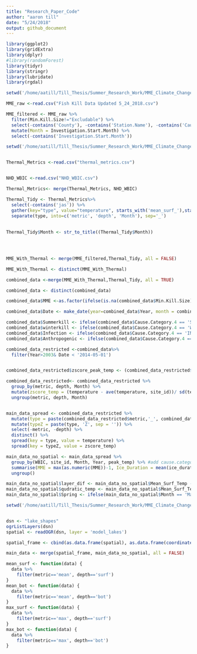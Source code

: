 ```yaml
---
title: "Research_Paper_Code"
author: "aaron till"
date: "5/24/2018"
output: github_document
---
```



```r
library(ggplot2)
library(gridExtra)
library(dplyr)
#library(randomForest)
library(tidyr)
library(stringr)
library(lubridate)
library(rgdal)

```

```r
setwd('/home/aatill/Till_Thesis/Summer_Research_Work/MME_Climate_Change_Research/Data/')

MME_raw <-read.csv("Fish Kill Data Updated 5_24_2018.csv")

MME_filtered <- MME_raw %>%
  filter(Min.Kill.Size!="Excludable") %>%
  select(-contains('County'), -contains('Station.Name'), -contains('Cause.Desc'), -contains('Site.Seq.No'), -contains('Fishkill.Inv.Seq.No'), - contains('Location.QA.Comment'), -contains('Activity.Desc'), -contains('Recommended.Action.Desc'), -contains('Fish.Kill.Comment'), -contains('Live.Fish.Desc')) %>%
  mutate(Month = Investigation.Start.Month) %>%
  select(-contains('Investigation.Start.Month'))

```

```r
setwd('/home/aatill/Till_Thesis/Summer_Research_Work/MME_Climate_Change_Research/Data/')


Thermal_Metrics <-read.csv("thermal_metrics.csv") 


NHD_WBIC <-read.csv("NHD_WBIC.csv")

Thermal_Metrics<- merge(Thermal_Metrics, NHD_WBIC) 
```




```r
Thermal_Tidy <- Thermal_Metrics%>%
  select(-contains('jas')) %>%
  gather(key="type", value="temperature", starts_with('mean_surf_'),starts_with('mean_bot_'), starts_with('max_surf_'), starts_with('max_bot_')) %>%
  separate(type, into=c('metric', 'depth', 'Month'), sep='_')
  
  
Thermal_Tidy$Month <- str_to_title((Thermal_Tidy$Month)) 


  

```

```r

MME_With_Thermal <- merge(MME_filtered,Thermal_Tidy, all = FALSE) 

MME_With_Thermal <- distinct(MME_With_Thermal)

```

```r


combined_data <-merge(MME_With_Thermal,Thermal_Tidy, all = TRUE) 

combined_data <- distinct(combined_data)

```

```r

combined_data$MME <-as.factor(ifelse(is.na(combined_data$Min.Kill.Size), 0, 1))

combined_data$Date <- make_date(year=combined_data$Year, month = combined_data$Month)

combined_data$Summerkill <- ifelse(combined_data$Cause.Category.4 == 'SUMMERKILL', 1, 0)
combined_data$winterkill <- ifelse(combined_data$Cause.Category.4 == 'WINTERKILL', 1, 0)
combined_data$Infection <- ifelse(combined_data$Cause.Category.4 == 'INFECTIOUS AGENT', 1, 0)
combined_data$Anthropogenic <- ifelse(combined_data$Cause.Category.4 == 'ANTHROPOGENIC CONDITION', 1, 0)


```

```r

combined_data_restricted <-combined_data%>%
  filter(Year>2003& Date < '2014-05-01')


combined_data_restricted$zscore_peak_temp <- (combined_data_restricted$peak_temp - ave(combined_data_restricted$peak_temp,combined_data_restricted$site_id)) / sd(combined_data_restricted$peak_temp)

combined_data_restricted<- combined_data_restricted %>%
  group_by(metric, depth, Month) %>%
  mutate(zscore_temp = (temperature - ave(temperature, site_id))/ sd(temperature)) %>%
  ungroup(metric, depth, Month)



```


```r

main_data_spread <- combined_data_restricted %>%
  mutate(type = paste(combined_data_restricted$metric,'_', combined_data_restricted$depth, sep = '')) %>%
  mutate(typeZ = paste(type, 'Z', sep = '')) %>%
  select(-metric, -depth) %>%
  distinct() %>%
  spread(key = type, value = temperature) %>%
  spread(key = typeZ, value = zscore_temp)

```

```r

main_data_no_spatial <- main_data_spread %>%
  group_by(WBIC, site_id, Month, Year, peak_temp) %>% #add cause.category.4 
  summarise(MME = max(as.numeric(MME))-1, Ice_Duration = mean(ice_duration_days, na.rm = TRUE), Schmidt = mean(schmidt_daily_annual_sum, na.rm = TRUE), Variance_After_Ice_30 = mean(coef_var_0.30, na.rm = TRUE), Variance_After_Ice_60 = mean(coef_var_30.60, na.rm = TRUE), Cumulative_Above_0 = mean(gdd_wtr_0c, na.rm = TRUE), Cumulative_Above_5 = mean(gdd_wtr_5c, na.rm = TRUE), Cumulative_Above_10 = mean(gdd_wtr_10c, na.rm = TRUE), Mean_Surf_Temp = max(mean_surf, na.rm = TRUE), Max_Surf_Temp = max(max_surf, na.rm = TRUE), Mean_Bot_Temp = max(mean_bot, na.rm = TRUE), Max_Bot_Temp = max(max_bot, na.rm = TRUE), Mean_Surf_Zscore = max(mean_surfZ, na.rm = TRUE), Max_Surf_Zscore = max(max_surfZ, na.rm = TRUE), Mean_Bot_Zscore = max(mean_botZ, na.rm = TRUE), Max_Bot_Zscore = max(max_botZ, na.rm = TRUE), Summerkill = max(Summerkill, na.rm = TRUE), Winterkill = max(winterkill, na.rm = TRUE), Infection = max(Infection, na.rm = TRUE), Anthropogenic = max(Anthropogenic, na.rm = TRUE)) %>%
  ungroup() 
```

```r

main_data_no_spatial$layer_dif <- main_data_no_spatial$Mean_Surf_Temp - main_data_no_spatial$Mean_Bot_Temp
main_data_no_spatial$qudratic_temp <- main_data_no_spatial$Mean_Surf_Temp^2 
main_data_no_spatial$Spring <- ifelse(main_data_no_spatial$Month == 'Mar' | main_data_no_spatial$Month == 'Apr' | main_data_no_spatial$Month == 'May', 1, 0)
```

```r

setwd('/home/aatill/Till_Thesis/Summer_Research_Work/MME_Climate_Change_Research/Data/')


dsn <- "lake_shapes"
ogrListLayers(dsn)
spatial <- readOGR(dsn, layer = 'model_lakes')

```
```r

spatial_frame <- cbind(as.data.frame(spatial), as.data.frame(coordinates(spatial)))

```


```r

main_data <- merge(spatial_frame, main_data_no_spatial, all = FALSE)

```


```r

mean_surf <- function(data) {
  data %>%
    filter(metric=='mean', depth=='surf')
}
mean_bot <- function(data) {
  data %>%
    filter(metric=='mean', depth=='bot')
}
max_surf <- function(data) {
  data %>%
    filter(metric=='max', depth=='surf')
}
max_bot <- function(data) {
  data %>%
    filter(metric=='max', depth=='bot')
}
```




